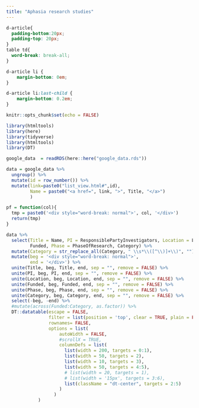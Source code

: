 ```yaml
---
title: "Aphasia research studies"
---
```


<link href="https://fonts.googleapis.com/icon?family=Material+Icons" rel="stylesheet">
      
```css
d-article{
  padding-bottom:20px;
  padding-top: 20px;
}
table td{ 
  word-break: break-all;
}

d-article li {
    margin-bottom: 0em;
}

d-article li:last-child {
    margin-bottom: 0.2em;
}

```



```r

knitr::opts_chunk$set(echo = FALSE)

library(htmltools)
library(here)
library(tidyverse)
library(htmltools)
library(DT)

google_data  = readRDS(here::here("google_data.rds"))

data = google_data %>%
  ungroup() %>%
  mutate(id = row_number()) %>%
  mutate(link=paste0("list_view.html#",id),
         Name = paste0("<a href=", link, ">", Title, "</a>")
         )

```




```r

pf = function(col){
  tmp = paste0('<div style="word-break: normal">', col, '</div>')
  return(tmp)
}

data %>%
  select(Title = Name, PI = ResponsiblePartyInvestigators, Location = LocationFull,
         Funded, Phase = PhaseOfResearch, Category) %>%
  mutate(Category = str_replace_all(Category, " \\s*\\([^\\)]+\\)", "")) %>%
  mutate(beg = '<div style="word-break: normal">', 
         end = '</div>') %>%
  unite(Title, beg, Title, end, sep = "", remove = FALSE) %>%
  unite(PI, beg, PI, end, sep = "", remove = FALSE) %>%
  unite(Location, beg, Location, end, sep = "", remove = FALSE) %>%
  unite(Funded, beg, Funded, end, sep = "", remove = FALSE) %>%
  unite(Phase, beg, Phase, end, sep = "", remove = FALSE) %>%
  unite(Category, beg, Category, end, sep = "", remove = FALSE) %>%
  select(-beg, -end) %>%
  #mutate(across(Funded:Category, as.factor)) %>%
  DT::datatable(escape = FALSE,
                filter = list(position = 'top', clear = TRUE, plain = FALSE),
                rownames= FALSE,
                options = list(
                    autoWidth = FALSE,
                    #scrollX = TRUE,
                    columnDefs = list(
                      list(width = 200, targets = 0:1),
                      list(width = 50, targets = 2),
                      list(width = 10, targets = 3),
                      list(width = 50, targets = 4:5),
                      # list(width = 20, targets = 1),
                      # list(width = '15px', targets = 3:6),
                      list(className = "dt-center", targets = 2:5)
                    )
                  )
            )

```
    
